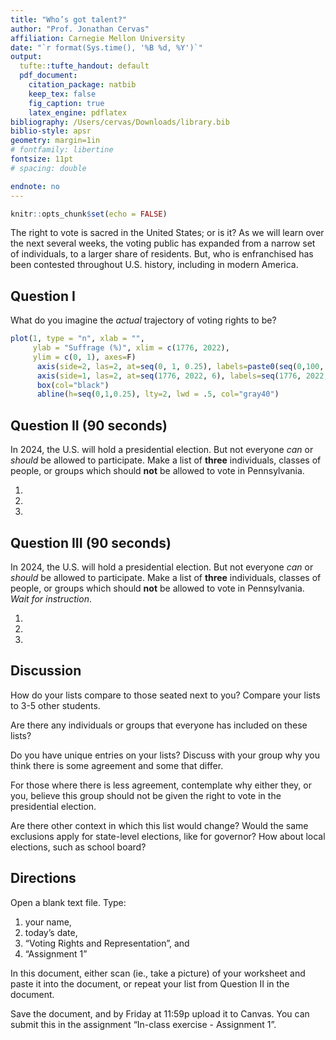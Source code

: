 ```yaml
---
title: "Who’s got talent?"
author: "Prof. Jonathan Cervas"
affiliation: Carnegie Mellon University
date: "`r format(Sys.time(), '%B %d, %Y')`"
output: 
  tufte::tufte_handout: default
  pdf_document:
    citation_package: natbib
    keep_tex: false
    fig_caption: true
    latex_engine: pdflatex
bibliography: /Users/cervas/Downloads/library.bib
biblio-style: apsr
geometry: margin=1in
# fontfamily: libertine
fontsize: 11pt
# spacing: double

endnote: no
---
```


```r
knitr::opts_chunk$set(echo = FALSE)
```

The right to vote is sacred in the United States; or is it? As we will learn over the next several weeks, the voting public has expanded from a narrow set of individuals, to a larger share of residents. But, who is enfranchised has been contested throughout U.S. history, including in modern America.

## Question I

What do you imagine the _actual_ trajectory of voting rights to be?

```r
plot(1, type = "n", xlab = "",
     ylab = "Suffrage (%)", xlim = c(1776, 2022), 
     ylim = c(0, 1), axes=F)
      axis(side=2, las=2, at=seq(0, 1, 0.25), labels=paste0(seq(0,100, 25), "%"), cex.axis=1)
      axis(side=1, las=2, at=seq(1776, 2022, 6), labels=seq(1776, 2022, 6), cex.axis=0.8)
      box(col="black")
      abline(h=seq(0,1,0.25), lty=2, lwd = .5, col="gray40") 
```

## Question II (90 seconds)

In 2024, the U.S. will hold a presidential election. But not everyone *can* or *should* be allowed to participate. Make a list of **three** individuals, classes of people, or groups which should **not** be allowed to vote in Pennsylvania.

1) 

2) 

3)  

## Question III (90 seconds)

In 2024, the U.S. will hold a presidential election. But not everyone *can* or *should* be allowed to participate. Make a list of **three** individuals, classes of people, or groups which should **not** be allowed to vote in Pennsylvania. _Wait for instruction_.

1) 

2) 

3)  

## Discussion

How do your lists compare to those seated next to you? Compare your lists to 3-5 other students. 

Are there any individuals or groups that everyone has included on these lists? 

Do you have unique entries on your lists? Discuss with your group why you think there is some agreement and some that differ. 

For those where there is less agreement, contemplate why either they, or you, believe this group should not be given the right to vote in the presidential election.

Are there other context in which this list would change? Would the same exclusions apply for state-level elections, like for governor? How about local elections, such as school board?

## Directions

Open a blank text file. Type:

1) your name, 
2) today's date, 
3) "Voting Rights and Representation", and 
4) "Assignment 1"

In this document, either scan (ie., take a picture) of your worksheet and paste it into the document, or repeat your list from Question II in the document. 

Save the document, and by Friday at 11:59p upload it to Canvas. You can submit this in the assignment "In-class exercise - Assignment 1".
